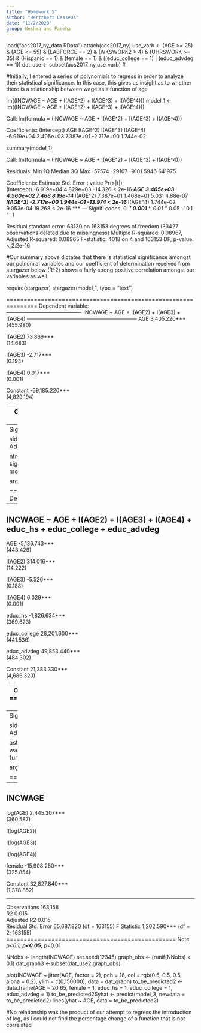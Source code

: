 ---
title: "Homework 5"
author: "Hertzbert Casseus"
date: "11/2/2020"
group: Neshma and Fareha
---




load("acs2017_ny_data.RData")
attach(acs2017_ny)
use_varb <- (AGE >= 25) & (AGE <= 55) & (LABFORCE == 2) & (WKSWORK2 > 4) & (UHRSWORK >= 35) & (Hispanic == 1) & (female == 1) & ((educ_college == 1) | (educ_advdeg == 1))
dat_use <- subset(acs2017_ny,use_varb) # 

#Initially, I entered a series of polynomials to regress in order to analyze their statistical significance. In this case, this gives us insight as to whether there is a relationship between wage as a function of age

lm((INCWAGE ~ AGE + I(AGE^2) + I(AGE^3) + I(AGE^4)))
model_1 <- lm((INCWAGE ~ AGE + I(AGE^2) + I(AGE^3) + I(AGE^4)))

Call:
  lm(formula = (INCWAGE ~ AGE + I(AGE^2) + I(AGE^3) + I(AGE^4)))

Coefficients:
  (Intercept)          AGE     I(AGE^2)     I(AGE^3)     I(AGE^4)  
-6.919e+04    3.405e+03    7.387e+01   -2.717e+00    1.744e-02 

summary(model_1)

Call:
  lm(formula = (INCWAGE ~ AGE + I(AGE^2) + I(AGE^3) + I(AGE^4)))

Residuals:
  Min     1Q Median     3Q    Max 
-57574 -29107  -9101   5946 641975 

Coefficients:
  Estimate Std. Error t value Pr(>|t|)    
(Intercept) -6.919e+04  4.829e+03 -14.326  < 2e-16 ***
  AGE          3.405e+03  4.560e+02   7.468 8.19e-14 ***
  I(AGE^2)     7.387e+01  1.468e+01   5.031 4.88e-07 ***
  I(AGE^3)    -2.717e+00  1.944e-01 -13.974  < 2e-16 ***
  I(AGE^4)     1.744e-02  9.053e-04  19.268  < 2e-16 ***
  ---
  Signif. codes:  0 ‘***’ 0.001 ‘**’ 0.01 ‘*’ 0.05 ‘.’ 0.1 ‘ ’ 1

Residual standard error: 63130 on 163153 degrees of freedom
(33427 observations deleted due to missingness)
Multiple R-squared:  0.08967,	Adjusted R-squared:  0.08965 
F-statistic:  4018 on 4 and 163153 DF,  p-value: < 2.2e-16

#Our summary above dictates that there is statistical significance amongst our polnomial variables and our coefficient of determination received from stargazer below (R^2) shows a fairly strong positive correlation amongst our variables as well.

require(stargazer)
stargazer(model_1, type = "text")

===============================================================
  Dependent variable:            
  -------------------------------------------
  INCWAGE ~ AGE + I(AGE2) + I(AGE3) + I(AGE4)
---------------------------------------------------------------
  AGE                                3,405.220***                
  (455.980)                 

I(AGE2)                              73.869***                 
  (14.683)                  

I(AGE3)                              -2.717***                 
  (0.194)                  

I(AGE4)                              0.017***                  
  (0.001)                  

Constant                          -69,185.220***               
  (4,829.194)                

---------------------------------------------------------------
  Observations                          163,158                  
R2                                     0.090                   
Adjusted R2                            0.090                   
Residual Std. Error          63,134.270 (df = 163153)          
F Statistic                4,017.661*** (df = 4; 163153)       
===============================================================
  Note:                               *p<0.1; **p<0.05; ***p<0.01

use_varb2 <- (AGE >= 25) & (AGE <= 55) & (LABFORCE == 2) & (WKSWORK2 > 4) & (UHRSWORK >= 35) & (Hispanic == 1) & (female == 1) & ( (educ_hs == 1) | (educ_college == 1) | (educ_advdeg == 1))
dat_use2 <- subset(acs2017_ny,use_varb2) #
lm((INCWAGE ~ AGE + I(AGE^2) + I(AGE^3) + I(AGE^4) + educ_hs + educ_college + educ_advdeg))

Call:
  lm(formula = (INCWAGE ~ AGE + I(AGE^2) + I(AGE^3) + I(AGE^4) + 
                  educ_hs + educ_college + educ_advdeg))

Coefficients:
  (Intercept)           AGE      I(AGE^2)      I(AGE^3)      I(AGE^4)       educ_hs  educ_college   educ_advdeg  
2.138e+04    -5.137e+03     3.140e+02    -5.526e+00     2.923e-02    -1.827e+03     2.820e+04     4.985e+04

model_2 <- lm((INCWAGE ~ AGE + I(AGE^2) + I(AGE^3) + I(AGE^4) + educ_hs + educ_college + educ_advdeg))

summary(model_2)

Call:
  lm(formula = (INCWAGE ~ AGE + I(AGE^2) + I(AGE^3) + I(AGE^4) + 
                  educ_hs + educ_college + educ_advdeg))

Residuals:
  Min     1Q Median     3Q    Max 
-92408 -26928  -4724  11528 650887 

Coefficients:
  Estimate Std. Error t value Pr(>|t|)    
(Intercept)   2.138e+04  4.686e+03   4.563 5.05e-06 ***
  AGE          -5.137e+03  4.434e+02 -11.584  < 2e-16 ***
  I(AGE^2)      3.140e+02  1.422e+01  22.079  < 2e-16 ***
  I(AGE^3)     -5.526e+00  1.878e-01 -29.422  < 2e-16 ***
  I(AGE^4)      2.923e-02  8.726e-04  33.496  < 2e-16 ***
  educ_hs      -1.827e+03  3.696e+02  -4.942 7.74e-07 ***
  educ_college  2.820e+04  4.415e+02  63.872  < 2e-16 ***
  educ_advdeg   4.985e+04  4.843e+02 102.939  < 2e-16 ***
  ---
  Signif. codes:  0 ‘***’ 0.001 ‘**’ 0.01 ‘*’ 0.05 ‘.’ 0.1 ‘ ’ 1

Residual standard error: 60310 on 163150 degrees of freedom
(33427 observations deleted due to missingness)
Multiple R-squared:  0.1692,	Adjusted R-squared:  0.1691 
F-statistic:  4746 on 7 and 163150 DF,  p-value: < 2.2e-16

#Introducing education to the regression, we see that each education variable is statistically significant, and nothing has changed about the significance of our polynomials. However, according to our coefficient of determination below, there is a weak relationship between this modified regression incorporating new education variables.

stargazer(model_2, type = "text")

======================================================================================================
  Dependent variable:                                
  ----------------------------------------------------------------------------------
  INCWAGE ~ AGE + I(AGE2) + I(AGE3) + I(AGE4) + educ_hs + educ_college + educ_advdeg
------------------------------------------------------------------------------------------------------
  AGE                                                   -5,136.743***                                   
  (443.429)                                     

I(AGE2)                                                 314.016***                                    
  (14.222)                                     

I(AGE3)                                                 -5.526***                                     
  (0.188)                                      

I(AGE4)                                                  0.029***                                     
  (0.001)                                      

educ_hs                                               -1,826.634***                                   
  (369.623)                                     

educ_college                                          28,201.600***                                   
  (441.536)                                     

educ_advdeg                                           49,853.440***                                   
  (484.302)                                     

Constant                                              21,383.330***                                   
  (4,686.320)                                    

------------------------------------------------------------------------------------------------------
  Observations                                             163,158                                      
R2                                                        0.169                                       
Adjusted R2                                               0.169                                       
Residual Std. Error                              60,314.500 (df = 163150)                             
F Statistic                                   4,746.170*** (df = 7; 163150)                           
======================================================================================================
  Note:                                                                      *p<0.1; **p<0.05; ***p<0.01



NNobs <- length(INCWAGE) 
set.seed(12345) 
graph_obs <- (runif(NNobs) < 0.1) 
dat_graph <-subset(dat_use,graph_obs)

plot(INCWAGE ~ jitter(AGE, factor = 2), pch = 16, col = rgb(0.5, 0.5, 0.5, alpha = 0.2), ylim = c(0,150000), data = dat_graph)
to_be_predicted0 <- data.frame(AGE = 20:65, female = 1, educ_college = 1, educ_advdeg = 1)
to_be_predicted0$yhat <- predict(model_1, newdata = to_be_predicted0)
lines(yhat ~ AGE, data = to_be_predicted0)  

#In plotting our first regression, we can see that the relationship amongst our variables is non-linear. Thus we can conclude that the relationship is not as strong for wage as a function of age. Furthermore, we can see that the concave regression line begins to slope downward around the age of 45. My conclusion on this is that wages begin to plateau at a certain point in individuals careers and with potential shifts in careers, inability to work to the same productivity levels, etc. wages may begin to slightly trend downward.

NNobs <- length(INCWAGE) 
set.seed(12345) 
graph_obs <- (runif(NNobs) < 0.1) 
dat_graph2 <-subset(dat_use2,graph_obs)

plot(INCWAGE ~ jitter(AGE, factor = 2), pch = 16, col = rgb(0.5, 0.5, 0.5, alpha = 0.2), ylim = c(0,150000), data = dat_graph)
to_be_predicted1 <- data.frame(AGE = 20:65, female = 1, educ_hs = 1, educ_college = 1, educ_advdeg = 1)
to_be_predicted1$yhat <- predict(model_2, newdata = to_be_predicted1)
lines(yhat ~ AGE, data = to_be_predicted1)  

#In plotting our setting regression, including education, we see a similar trend as our fiest regresseion. Non-linear relationship, with a downward trend later in life. Although, we can note that as far as wage, the Y-intercept is greater, thus leading me to believe that education gives individuals a higher wage earlies in their working careers

lm(INCWAGE~log(AGE)+I(log(AGE^2))+I(log(AGE^3))+I(log(AGE^4))+female)


Call:
  lm(formula = INCWAGE ~ log(AGE) + I(log(AGE^2)) + I(log(AGE^3)) + 
       I(log(AGE^4)) + female)

Coefficients:
  (Intercept)       log(AGE)  I(log(AGE^2))  I(log(AGE^3))  I(log(AGE^4))         female  
32828           2445             NA             NA             NA         -15908

model_3 <- lm(INCWAGE~log(AGE)+I(log(AGE^2))+I(log(AGE^3))+I(log(AGE^4))+female)
summary(model_3)

Call:
  lm(formula = INCWAGE ~ log(AGE) + I(log(AGE^2)) + I(log(AGE^3)) + 
       I(log(AGE^4)) + female)

Residuals:
  Min     1Q Median     3Q    Max 
-43963 -27812 -22012  13151 613209 

Coefficients: (3 not defined because of singularities)
Estimate Std. Error t value Pr(>|t|)    
(Intercept)    32827.8     1378.9  23.808  < 2e-16 ***
  log(AGE)        2445.3      360.6   6.781 1.19e-11 ***
  I(log(AGE^2))       NA         NA      NA       NA    
I(log(AGE^3))       NA         NA      NA       NA    
I(log(AGE^4))       NA         NA      NA       NA    
female        -15908.2      325.9 -48.820  < 2e-16 ***
  ---
  Signif. codes:  0 ‘***’ 0.001 ‘**’ 0.01 ‘*’ 0.05 ‘.’ 0.1 ‘ ’ 1

Residual standard error: 65690 on 163155 degrees of freedom
(33427 observations deleted due to missingness)
Multiple R-squared:  0.01453,	Adjusted R-squared:  0.01452 
F-statistic:  1203 on 2 and 163155 DF,  p-value: < 2.2e-16

#Lastly, I wanted to attempt a regression using log to see if I could assess the significance of the percent changes amongst the data.This was to no avail. I believe my error lies in the fact that I cannot analyze a percent change if the function is not correlated. Wage as a function of age is not colinear, thus the lack of relationship there yields log useless. 

stargazer(model_3, type = "text")

=================================================
  Dependent variable:     
  -----------------------------
  INCWAGE           
-------------------------------------------------
  log(AGE)                    2,445.307***         
  (360.587)          

I(log(AGE2))                                     


I(log(AGE3))                                     


I(log(AGE4))                                     


female                     -15,908.250***        
  (325.854)          

Constant                    32,827.840***        
  (1,378.852)         

-------------------------------------------------
  Observations                   163,158           
R2                              0.015            
Adjusted R2                     0.015            
Residual Std. Error   65,687.820 (df = 163155)
F Statistic         1,202.590*** (df = 2; 163155)
=================================================
  Note:                 *p<0.1; **p<0.05; ***p<0.01

NNobs <- length(INCWAGE) 
set.seed(12345) 
graph_obs <- (runif(NNobs) < 0.1) 
dat_graph3 <-subset(dat_use2,graph_obs)

plot(INCWAGE ~ jitter(AGE, factor = 2), pch = 16, col = rgb(0.5, 0.5, 0.5, alpha = 0.2), ylim = c(0,150000), data = dat_graph)
to_be_predicted2 <- data.frame(AGE = 20:65, female = 1, educ_hs = 1, educ_college = 1, educ_advdeg = 1)
to_be_predicted2$yhat <- predict(model_3, newdata = to_be_predicted2)
lines(yhat ~ AGE, data = to_be_predicted2)

#No relationship was the product of our attempt to regress the introduction of log, as I could not find the percentage change of a function that is not correlated
